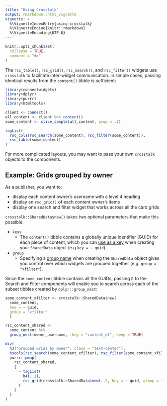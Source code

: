 ```yaml
---
title: "Using Crosstalk"
output: rmarkdown::html_vignette
vignette: >
  %\VignetteIndexEntry{using-crosstalk}
  %\VignetteEngine{knitr::rmarkdown}
  %\VignetteEncoding{UTF-8}
---
```


```r
knitr::opts_chunk$set(
  collapse = TRUE,
  comment = "#>"
)
```

The `rsc_table()`, `rsc_grid()`, `rsc_search()`, and `rsc_filter()`  widgets use
`crosstalk` to facilitate inter-widget communication. In simple cases, passing
identical results from the `content()` tibble is sufficient:

```r
library(connectwidgets)
library(dplyr)
library(purrr)
library(htmltools)

client <- connect()
all_content <- client %>% content()
some_content <- slice_sample(all_content, prop = .1)

tagList(
  rsc_cols(rsc_search(some_content), rsc_filter(some_content)),
  rsc_table(some_content)
)
```

For more complicated layouts, you may want to pass your own `crosstalk` objects to the components.

## Example: Grids grouped by owner

As a publisher, you want to:

- display each content owner's username with a level 4 heading
- display an `rsc_grid()` of each content owner's items
- display one search and filter widget that works across all the card grids

`crosstalk::SharedData$new()` takes two optional parameters that make this possible:

- `keys`
  - The `content()` tibble contains a globally unique identifier (GUID) for each piece of content, which you can [use as a key](https://rstudio.github.io/crosstalk/using.html#keys) when creating your `SharedData` object (e.g `key = ~ guid`).

- `group`
  - Specifying a [group name](https://rstudio.github.io/crosstalk/using.html#grouping)
  when creating the `SharedData` object gives you control over which widgets are
  grouped together (e.g. `group = "xfilter"`).

Since the `some_content` tibble contains all the GUIDs, passing it to the Search
and Filter components will enable you to search across each of the subset tibbles
created by `dplyr::group_nest`:

```r
some_content_xfilter <- crosstalk::SharedData$new(
  some_content,
  key = ~ guid,
  group = "xfilter"
  )

rsc_content_shared <-
  some_content %>%
  group_nest(owner_username, .key = "content_df", keep = TRUE)

div(
  h3("Grouped Grids by Owner", class = "text-center"),
  bscols(rsc_search(some_content_xfilter), rsc_filter(some_content_xfilter)),
  purrr::pmap(
    rsc_content_shared,
    {
      ~ tagList(
        h4(..1),
        rsc_grid(crosstalk::SharedData$new(..2, key = ~ guid, group = "xfilter"))
      )
    }
  )
)
```
